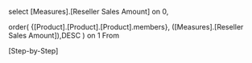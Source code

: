 select
[Measures].[Reseller Sales Amount] on 0,

order(
		{[Product].[Product].[Product].members},
		([Measures].[Reseller Sales Amount]),DESC
	 ) 
on 1
From 

[Step-by-Step]